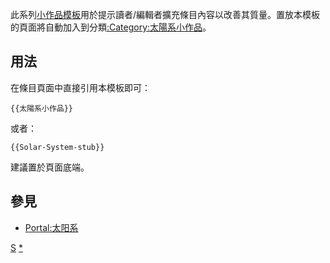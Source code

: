 <includeonly></includeonly><noinclude>{{template doc page viewed directly}}</noinclude>
<!-- 在本行下編輯模板說明 -->
此系列[[:Category:小作品模板|小作品模板]]用於提示讀者/編輯者擴充條目內容以改善其質量。置放本模板的頁面將自動加入到分類[[:Category:太陽系小作品]]。
== 用法 ==
在條目頁面中直接引用本模板即可：
<pre>{{太陽系小作品}}
</pre>
或者：
<pre>{{Solar-System-stub}}
</pre>
建議置於頁面底端。
== 參見 ==
* [[Portal:太阳系]]
<includeonly>
<!-- 本行下加入模板的分類 -->
[[Category:天文學小作品模板|S]]
[[Category:太陽系小作品|*]]
<!-- 本行下加入模板的跨語言鏈接 -->
</includeonly>